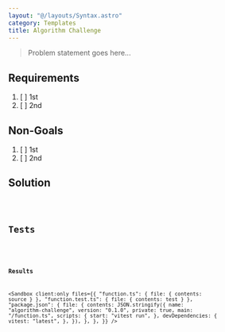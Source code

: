 ```yaml
---
layout: "@/layouts/Syntax.astro"
category: Templates
title: Algorithm Challenge
---
```




> Problem statement goes here...

## Requirements

1. [ ] 1st
1. [ ] 2nd

## Non-Goals

1. [ ] 1st
1. [ ] 2nd

## Solution

<Code lang="typescript" code={source} />

## Tests

<Code lang="typescript" code={test} />

### Results

<Sandbox
  client:only
  files={{
    "function.ts": { file: { contents: source } },
    "function.test.ts": { file: { contents: test } },
    "package.json": {
      file: {
        contents: JSON.stringify({
          name: "algorithm-challenge",
          version: "0.1.0",
          private: true,
          main: "/function.ts",
          scripts: {
            start: "vitest run",
          },
          devDependencies: {
            vitest: "latest",
          },
        }),
      },
    },
  }}
/>
